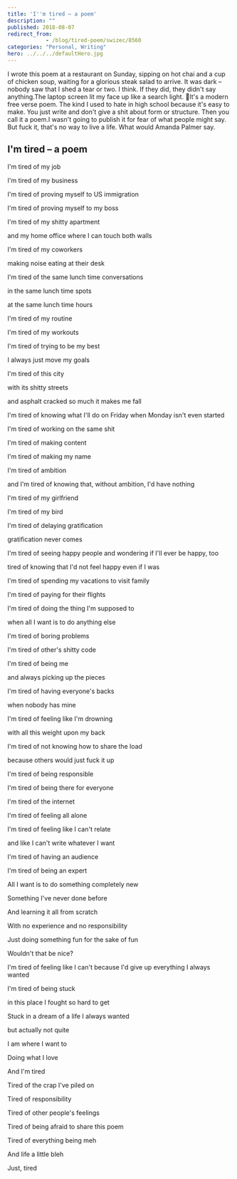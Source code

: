 ```yaml
---
title: 'I''m tired – a poem'
description: ""
published: 2018-08-07
redirect_from: 
            - /blog/tired-poem/swizec/8560
categories: "Personal, Writing"
hero: ../../../defaultHero.jpg
---
```

I wrote this poem at a restaurant on Sunday, sipping on hot chai and a cup of chicken soup, waiting for a glorious steak salad to arrive. It was dark – nobody saw that I shed a tear or two. I think. If they did, they didn&#x27;t say anything.The laptop screen lit my face up like a search light. 🤔It&#x27;s a modern free verse poem. The kind I used to hate in high school because it&#x27;s easy to make. You just write and don&#x27;t give a shit about form or structure. Then you call it a poem.I wasn&#x27;t going to publish it for fear of what people might say. But fuck it, that&#x27;s no way to live a life. What would Amanda Palmer say.

## I&#x27;m tired – a poem



I&#x27;m tired of my job



I&#x27;m tired of my business



I&#x27;m tired of proving myself to US immigration



I&#x27;m tired of proving myself to my boss



I&#x27;m tired of my shitty apartment



and my home office where I can touch both walls



I&#x27;m tired of my coworkers



making noise eating at their desk



I&#x27;m tired of the same lunch time conversations



in the same lunch time spots



at the same lunch time hours



I&#x27;m tired of my routine



I&#x27;m tired of my workouts



I&#x27;m tired of trying to be my best



I always just move my goals



I&#x27;m tired of this city



with its shitty streets



and asphalt cracked so much it makes me fall



I&#x27;m tired of knowing what I&#x27;ll do on Friday when Monday isn&#x27;t even started



I&#x27;m tired of working on the same shit



I&#x27;m tired of making content



I&#x27;m tired of making my name



I&#x27;m tired of ambition



and I&#x27;m tired of knowing that, without ambition, I&#x27;d have nothing



I&#x27;m tired of my girlfriend



I&#x27;m tired of my bird



I&#x27;m tired of delaying gratification



gratification never comes



I&#x27;m tired of seeing happy people and wondering if I&#x27;ll ever be happy, too



tired of knowing that I&#x27;d not feel happy even if I was



I&#x27;m tired of spending my vacations to visit family



I&#x27;m tired of paying for their flights



I&#x27;m tired of doing the thing I&#x27;m supposed to



when all I want is to do anything else



I&#x27;m tired of boring problems



I&#x27;m tired of other&#x27;s shitty code



I&#x27;m tired of being me



and always picking up the pieces



I&#x27;m tired of having everyone&#x27;s backs



when nobody has mine



I&#x27;m tired of feeling like I&#x27;m drowning



with all this weight upon my back



I&#x27;m tired of not knowing how to share the load



because others would just fuck it up



I&#x27;m tired of being responsible



I&#x27;m tired of being there for everyone



I&#x27;m tired of the internet



I&#x27;m tired of feeling all alone



I&#x27;m tired of feeling like I can&#x27;t relate



and like I can&#x27;t write whatever I want



I&#x27;m tired of having an audience



I&#x27;m tired of being an expert



All I want is to do something completely new



Something I&#x27;ve never done before



And learning it all from scratch



With no experience and no responsibility



Just doing something fun for the sake of fun



Wouldn&#x27;t that be nice?



I&#x27;m tired of feeling like I can&#x27;t because I&#x27;d give up everything I always wanted



I&#x27;m tired of being stuck



in this place I fought so hard to get



Stuck in a dream of a life I always wanted



but actually not quite



I am where I want to



Doing what I love



And I&#x27;m tired



Tired of the crap I&#x27;ve piled on



Tired of responsibility



Tired of other people&#x27;s feelings



Tired of being afraid to share this poem



Tired of everything being meh



And life a little bleh



Just, tired